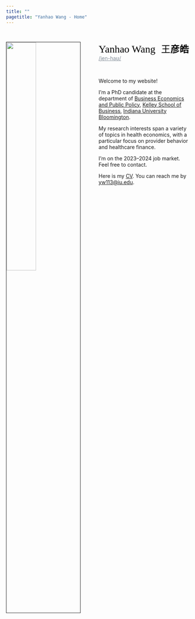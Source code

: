 ```yaml
---
title: ""
pagetitle: "Yanhao Wang - Home"
---
```


<br>

<link rel="stylesheet" href="style.css" type="text/css">

<img src="images/KSB_YanhaoWang_2018Fall_compact.jpg" style="width:40%; border:1px solid; margin-left: 0px; margin-right: 50px" align="left">

<span style="color:Black; font-size: 21pt; font-family:'Georgia'" >Yanhao Wang</span> &nbsp;&nbsp; <span style="color:Black; font-size: 19pt; font-family:STFangsong" >王<b>彦皓</b></span> <a href="https://www.chinesenamesinenglish.com/wiki/Yanhao" style="color:rgb(128,139,150)"> /jen-haʊ/ </a>

<br>

Welcome to my website!

I'm a PhD candidate at the department of [Business Economics and Public Policy](https://kelley.iu.edu/faculty-research/departments/business-economics-public-policy/index.cshtml), [Kelley School of Business](https://kelley.iu.edu/), [Indiana University Bloomington](https://indiana.edu/).

<!-- I earned my Bachelor degree in Finance and Master's degree in Economics from [Antai College of Economics and Management](http://www.acem.sjtu.edu.cn/), [Shanghai Jiao Tong University](https://www.sjtu.edu.cn/). I was also an exchange student at [Smith School of Business](https://smith.queensu.ca/index.php), [Queen's University](https://www.queensu.ca/). -->

My research interests span a variety of topics in health economics, with a particular focus on provider behavior and healthcare finance. 

I'm on the 2023--2024 job market. Feel free to contact.

Here is my [CV](https://www.dropbox.com/scl/fi/0w31mibsljlbdhj0lr0cw/CV_YanhaoWang_updated.pdf?rlkey=reglgizx6v8fw4utq1xb7ts0o&dl=0). You can reach me by [yw113@iu.edu](yw113@iu.edu).